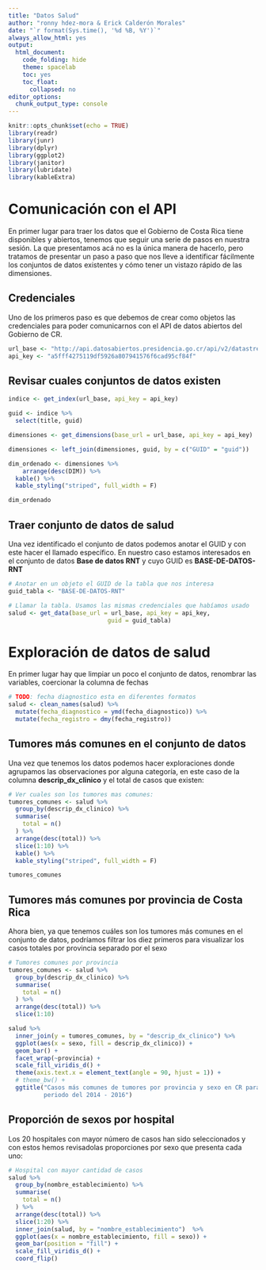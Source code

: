 ```yaml
---
title: "Datos Salud"
author: "ronny hdez-mora & Erick Calderón Morales"
date: "`r format(Sys.time(), '%d %B, %Y')`"
always_allow_html: yes
output:
  html_document:
    code_folding: hide
    theme: spacelab
    toc: yes
    toc_float:
      collapsed: no
editor_options:
  chunk_output_type: console
---
```


```r
knitr::opts_chunk$set(echo = TRUE)
library(readr)
library(junr)
library(dplyr)
library(ggplot2)
library(janitor)
library(lubridate)
library(kableExtra)
```

# Comunicación con el API
En primer lugar para traer los datos que el Gobierno de Costa Rica tiene 
disponibles y abiertos, tenemos que seguir una serie de pasos en nuestra sesión.
La que presentamos acá no es la única manera de hacerlo,  pero tratamos de 
presentar un paso a paso que nos lleve a identificar fácilmente los conjuntos
de datos existentes y cómo tener un vistazo rápido de las dimensiones.

## Credenciales
Uno de los primeros paso es que debemos de crear como objetos las credenciales
para poder comunicarnos con el API de datos abiertos del Gobierno de CR.
```r
url_base <- "http://api.datosabiertos.presidencia.go.cr/api/v2/datastreams/"
api_key <- "a5fff4275119df5926a807941576f6cad95cf84f"

```

## Revisar cuales conjuntos de datos existen
```r
indice <- get_index(url_base, api_key = api_key)

guid <- indice %>% 
  select(title, guid)

dimensiones <- get_dimensions(base_url = url_base, api_key = api_key)

dimensiones <- left_join(dimensiones, guid, by = c("GUID" = "guid"))

dim_ordenado <- dimensiones %>%
    arrange(desc(DIM)) %>% 
  kable() %>% 
  kable_styling("striped", full_width = F)

dim_ordenado
```

## Traer conjunto de datos de salud
Una vez identificado el conjunto de datos podemos anotar el GUID y con este
hacer el llamado específico. En nuestro caso estamos interesados en el conjunto
de datos **Base de datos RNT** y cuyo GUID es **BASE-DE-DATOS-RNT**
```r
# Anotar en un objeto el GUID de la tabla que nos interesa
guid_tabla <- "BASE-DE-DATOS-RNT"

# Llamar la tabla. Usamos las mismas credenciales que habíamos usado
salud <- get_data(base_url = url_base, api_key = api_key, 
                            guid = guid_tabla)
```

# **Exploración de datos de salud**

En primer lugar hay que limpiar un poco el conjunto de datos, renombrar las
variables, coercionar la columna de fechas
```r
# TODO: fecha diagnostico esta en diferentes formatos
salud <- clean_names(salud) %>% 
  mutate(fecha_diagnostico = ymd(fecha_diagnostico)) %>%
  mutate(fecha_registro = dmy(fecha_registro))
```

## **Tumores más  comunes en el conjunto de datos**
Una vez que tenemos los datos podemos hacer exploraciones donde agrupamos las
observaciones por alguna categoría, en este caso de la columna 
__descrip_dx_clinico__ y el total de casos que existen:
```r
# Ver cuales son los tumores mas comunes:
tumores_comunes <- salud %>% 
  group_by(descrip_dx_clinico) %>% 
  summarise(
    total = n()
  ) %>% 
  arrange(desc(total)) %>% 
  slice(1:10) %>% 
  kable() %>% 
  kable_styling("striped", full_width = F)

tumores_comunes
```

## **Tumores más comunes por provincia de Costa Rica**
Ahora bien, ya que tenemos cuáles son los tumores más comunes en el conjunto
de datos, podríamos filtrar los diez primeros para visualizar los casos
totales por provincia separado por el sexo
```r
# Tumores comunes por provincia
tumores_comunes <- salud %>% 
  group_by(descrip_dx_clinico) %>% 
  summarise(
    total = n()
  ) %>% 
  arrange(desc(total)) %>% 
  slice(1:10)

salud %>% 
  inner_join(y = tumores_comunes, by = "descrip_dx_clinico") %>%
  ggplot(aes(x = sexo, fill = descrip_dx_clinico)) +
  geom_bar() +
  facet_wrap(~provincia) +
  scale_fill_viridis_d() +
  theme(axis.text.x = element_text(angle = 90, hjust = 1)) +
  # theme_bw() +
  ggtitle("Casos más comunes de tumores por provincia y sexo en CR para \n
          periodo del 2014 - 2016")
```

## **Proporción de sexos por hospital**
Los 20 hospitales con mayor número de casos han sido seleccionados y con estos
hemos revisadolas proporciones por sexo que presenta cada uno:

```r
# Hospital con mayor cantidad de casos
salud %>% 
  group_by(nombre_establecimiento) %>% 
  summarise(
    total = n()
  ) %>% 
  arrange(desc(total)) %>% 
  slice(1:20) %>% 
  inner_join(salud, by = "nombre_establecimiento")  %>% 
  ggplot(aes(x = nombre_establecimiento, fill = sexo)) +
  geom_bar(position = "fill") +
  scale_fill_viridis_d() +
  coord_flip()
```















